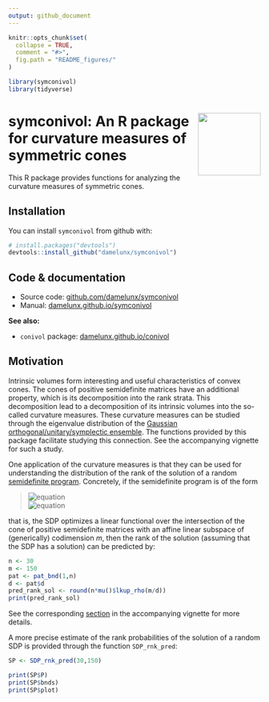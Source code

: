 ```yaml
---
output: github_document
---
```


<!-- README.md is generated from README.Rmd. Please edit that file -->

```r
knitr::opts_chunk$set(
  collapse = TRUE,
  comment = "#>",
  fig.path = "README_figures/"
)
```

```r
library(symconivol)
library(tidyverse)
```

# symconivol:<img src="logo.png" width="125" height="125" align="right"/> An R package for curvature measures of symmetric cones

This R package provides functions for analyzing the curvature measures of symmetric cones.

## Installation

You can install `symconivol` from github with:

```r
# install.packages("devtools")
devtools::install_github("damelunx/symconivol")
```

## Code & documentation

* Source code: [github.com/damelunx/symconivol](http://github.com/damelunx/symconivol)
* Manual: [damelunx.github.io/symconivol](http://damelunx.github.io/symconivol)

**See also:**

* `conivol` package: [damelunx.github.io/conivol](http://damelunx.github.io/conivol)

## Motivation

Intrinsic volumes form interesting and useful characteristics of convex cones.
The cones of positive semidefinite matrices have an additional property, which
is its decomposition into the rank strata. This decomposition lead to a decomposition
of its intrinsic volumes into the so-called curvature measures. These curvature
measures can be studied through the eigenvalue distribution of the
[Gaussian orthogonal/unitary/symplectic ensemble](https://en.wikipedia.org/wiki/Random_matrix).
The functions provided by this package facilitate studying this connection.
See the accompanying vignette for such a study.

One application of the curvature measures is that they can be used for understanding
the distribution of the rank of the solution of a random
[semidefinite program](https://en.wikipedia.org/wiki/Semidefinite_programming).
Concretely, if the semidefinite program is of the form

> ![equation](README_figures/gif.latex-eq1.gif)  
> ![equation](README_figures/gif.latex-eq2.gif)

that is, the SDP optimizes a linear functional over the intersection of the
cone of positive semidefinite matrices with an affine linear subspace of
(generically) codimension $m$, then the rank of the solution (assuming that the SDP has
a solution) can be predicted by:

```r
n <- 30
m <- 150
pat <- pat_bnd(1,n)
d <- pat$d
pred_rank_sol <- round(n*mu()$lkup_rho(m/d))
print(pred_rank_sol)
```

See the corresponding [section](http://damelunx.github.io/symconivol/articles/curv_meas.html#appl_SDP)
in the accompanying vignette for more details.

A more precise estimate of the rank probabilities of the solution of a random
SDP is provided through the function `SDP_rnk_pred`:
```r
SP <- SDP_rnk_pred(30,150)

print(SP$P)
print(SP$bnds)
print(SP$plot)
```




